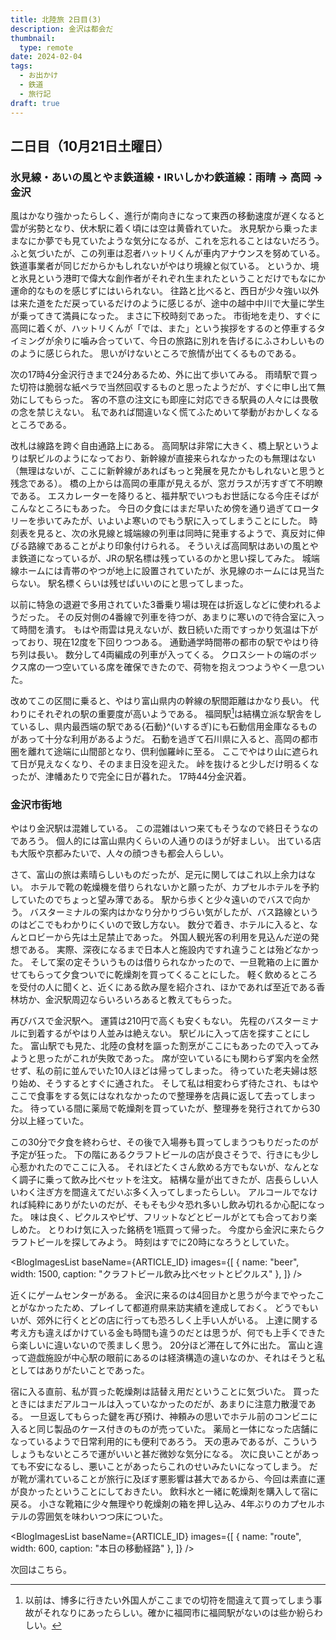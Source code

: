 ```yaml
---
title: 北陸旅 2日目(3)
description: 金沢は都会だ
thumbnail:
  type: remote
date: 2024-02-04
tags:
  - お出かけ
  - 鉄道
  - 旅行記
draft: true
---
```



## 二日目（10月21日土曜日）

### 氷見線・あいの風とやま鉄道線・IRいしかわ鉄道線：雨晴 &rarr; 高岡 &rarr; 金沢

風はかなり強かったらしく、進行が南向きになって東西の移動速度が遅くなると雲が劣勢となり、伏木駅に着く頃には空は黄昏れていた。
氷見駅から乗ったままなにか夢でも見ていたような気分になるが、これを忘れることはないだろう。
ふと気づいたが、この列車は忍者ハットリくんが車内アナウンスを努めている。
鉄道事業者が同じだからかもしれないがやはり境線と似ている。
というか、境と氷見という港町で偉大な創作者がそれぞれ生まれたということだけでもなにか運命的なものを感じずにはいられない。
往路と比べると、西日が少々強い以外は来た道をただ戻っているだけのように感じるが、途中の越中中川で大量に学生が乗ってきて満員になった。
まさに下校時刻であった。
市街地を走り、すぐに高岡に着くが、ハットリくんが「では、また」という挨拶をするのと停車するタイミングが余りに噛み合っていて、今日の旅路に別れを告げるにふさわしいもののように感じられた。
思いがけないところで旅情が出てくるものである。

次の17時4分金沢行きまで24分あるため、外に出て歩いてみる。
雨晴駅で買った切符は脆弱な紙ペラで当然回収するものと思ったようだが、すぐに申し出て無効にしてもらった。
客の不意の注文にも即座に対応できる駅員の人々には畏敬の念を禁じえない。
私であれば間違いなく慌てふためいて挙動がおかしくなるところである。

改札は線路を跨ぐ自由通路上にある。
高岡駅は非常に大きく、橋上駅というよりは駅ビルのようになっており、新幹線が直接来られなかったのも無理はない（無理はないが、ここに新幹線があればもっと発展を見たかもしれないと思うと残念である）。
橋の上からは高岡の車庫が見えるが、窓ガラスが汚すぎて不明瞭である。
エスカレーターを降りると、福井駅でいつもお世話になる今庄そばがこんなところにもあった。
今日の夕食にはまだ早いため傍を通り過ぎてロータリーを歩いてみたが、いよいよ寒いのでもう駅に入ってしまうことにした。
時刻表を見ると、次の氷見線と城端線の列車は同時に発車するようで、真反対に伸びる路線であることがより印象付けられる。
そういえば高岡駅はあいの風とやま鉄道になっているが、JRの駅名標は残っているのかと思い探してみた。
城端線ホームには青帯のやつが地上に設置されていたが、氷見線のホームには見当たらない。
駅名標くらいは残せばいいのにと思ってしまった。

以前に特急の退避で多用されていた3番乗り場は現在は折返しなどに使われるようだった。
その反対側の4番線で列車を待つが、あまりに寒いので待合室に入って時間を潰す。
もはや雨雲は見えないが、数日続いた雨ですっかり気温は下がっており、現在12度を下回りつつある。
通勤通学時間帯の都市の駅でやはり待ち列は長い。
数分して4両編成の列車が入ってくる。
クロスシートの端のボックス席の一つ空いている席を確保できたので、荷物を抱えつつようやく一息ついた。

改めてこの区間に乗ると、やはり富山県内の幹線の駅間距離はかなり長い。
代わりにそれぞれの駅の重要度が高いようである。
福岡駅[^fukuoka]は結構立派な駅舎をしているし、県内最西端の駅である{石動}^(いするぎ)にも石動信用金庫なるものがあって十分な利用があるようだ。
石動を過ぎて石川県に入ると、高岡の都市圏を離れて途端に山間部となり、倶利伽羅峠に至る。
ここでやはり山に遮られて日が見えなくなり、そのまま日没を迎えた。
峠を抜けると少しだけ明るくなったが、津幡あたりで完全に日が暮れた。
17時44分金沢着。

[^fukuoka]: 以前は、博多に行きたい外国人がここまでの切符を間違えて買ってしまう事故がそれなりにあったらしい。確かに福岡市に福岡駅がないのは些か紛らわしい。

### 金沢市街地

やはり金沢駅は混雑している。
この混雑はいつ来てもそうなので終日そうなのであろう。
個人的には富山県内くらいの人通りのほうが好ましい。
出ている店も大阪や京都みたいで、人々の顔つきも都会人らしい。

さて、富山の旅は素晴らしいものだったが、足元に関してはこれ以上余力はない。
ホテルで靴の乾燥機を借りられないかと願ったが、カプセルホテルを予約していたのでちょっと望み薄である。
駅から歩くと少々遠いのでバスで向かう。
バスターミナルの案内はかなり分かりづらい気がしたが、バス路線というのはどこでもわかりにくいので致し方ない。
数分で着き、ホテルに入ると、なんとロビーから先は土足禁止であった。
外国人観光客の利用を見込んだ逆の発想である。
実際、深夜になるまで日本人と施設内ですれ違うことは殆どなかった。
そして案の定そういうものは借りられなかったので、一旦靴箱の上に置かせてもらって夕食ついでに乾燥剤を買ってくることにした。
軽く飲めるところを受付の人に聞くと、近くにある飲み屋を紹介され、ほかであれば至近である香林坊か、金沢駅周辺ならいろいろあると教えてもらった。

再びバスで金沢駅へ。
運賃は210円で高くも安くもない。
先程のバスターミナルに到着するがやはり人並みは絶えない。
駅ビルに入って店を探すことにした。
富山駅でも見た、北陸の食材を謳った割烹がここにもあったので入ってみようと思ったがこれが失敗であった。
席が空いているにも関わらず案内を全然せず、私の前に並んでいた10人ほどは帰ってしまった。
待っていた老夫婦は怒り始め、そうするとすぐに通された。
そして私は相変わらず待たされ、もはやここで食事をする気にはなれなかったので整理券を店員に返して去ってしまった。
待っている間に薬局で乾燥剤を買っていたが、整理券を発行されてから30分以上経っていた。

この30分で夕食を終わらせ、その後で入場券も買ってしまうつもりだったのが予定が狂った。
下の階にあるクラフトビールの店が良さそうで、行きにも少し心惹かれたのでここに入る。
それほどたくさん飲める方でもないが、なんとなく調子に乗って飲み比べセットを注文。
結構な量が出てきたが、店長らしい人いわく注ぎ方を間違えてだいぶ多く入ってしまったらしい。
アルコールでなければ純粋にありがたいのだが、そもそも少々恐れ多いし飲み切れるか心配になった。
味は良く、ピクルスやピザ、フリットなどとビールがとても合っており楽しめた。
とりわけ気に入った銘柄を1瓶買って帰った。
今度から金沢に来たらクラフトビールを探してみよう。
時刻はすでに20時になろうとしていた。

<BlogImagesList
baseName={ARTICLE_ID}
images={[
{ name: "beer", width: 1500, caption: "クラフトビール飲み比べセットとピクルス" },
]}
/>

近くにゲームセンターがある。
金沢に来るのは4回目かと思うが今までやったことがなかったため、プレイして都道府県来訪実績を達成しておく。
どうでもいいが、郊外に行くとどの店に行っても恐ろしく上手い人がいる。
上達に関する考え方も違えばかけている金も時間も違うのだとは思うが、何でも上手くできたら楽しいに違いないので羨ましく思う。
20分ほど滞在して外に出た。
富山と違って遊戯施設が中心駅の眼前にあるのは経済構造の違いなのか、それはそうと私としてはありがたいことであった。

宿に入る直前、私が買った乾燥剤は詰替え用だということに気づいた。
買ったときにはまだアルコールは入っていなかったのだが、あまりに注意力散漫である。
一旦返してもらった鍵を再び預け、神頼みの思いでホテル前のコンビニに入ると同じ製品のケース付きのものが売っていた。
薬局と一体になった店舗になっているようで日常利用的にも便利であろう。
天の恵みであるが、こういうしょうもないところで運がいいと甚だ微妙な気分になる。
次に良いことがあっても不安になるし、悪いことがあったらこれのせいみたいになってしまう。
だが靴が濡れていることが旅行に及ぼす悪影響は甚大であるから、今回は素直に運が良かったということにしておきたい。
飲料水と一緒に乾燥剤を購入して宿に戻る。
小さな靴箱に少々無理やり乾燥剤の箱を押し込み、4年ぶりのカプセルホテルの雰囲気を味わいつつ床についた。

<BlogImagesList
baseName={ARTICLE_ID}
images={[
{ name: "route", width: 600, caption: "本日の移動経路" },
]}
/>

次回は<AutoPostLink slug="20231020-hokuriku-3-1">こちら</AutoPostLink>。
